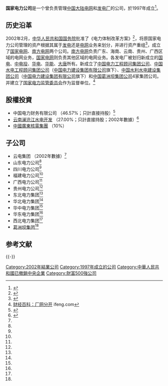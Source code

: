 {{not|国家电网|国投电力}}
{{Infobox_company
|company_name = 国家电力公司
| name_en = State Power Corporation of China<ref name=组建通知>{{Cite web |url=http://www.china.com.cn/law/flfg/txt/2006-08/08/content_7060160.htm |title=国务院关于组建国家电力公司的通知 |accessdate=2018-06-14 |archive-date=2018-06-14 |archive-url=https://web.archive.org/web/20180614144233/http://www.china.com.cn/law/flfg/txt/2006-08/08/content_7060160.htm |dead-url=yes |date=1996年12月7日 }}</ref>
| foundation = {{start date|1997|1|17}}
| type = 全民所有制國有企業
| predecessor = [[中华人民共和国电力工业部|电力工业部]]旗下企業
| successor = {{ubl|[[国家电网|国家电网]]|[[南方电网|南方电网]]|[[中國國電集團|中國國電集團]]|[[中国华能集团|中国华能集团]]|[[中国华电集团|中国华电集团]]|[[中國電力投資集團|中國電力投資集團]]|[[中国大唐集团|中国大唐集团]]|[[中国葛洲坝集团|中国葛洲坝集团]]}}
| defunct = {{End date|2002}}
| key_people = {{aligned table|[[高严|高严]]|（总经理）}}
| parent = [[中华人民共和国国务院|中华人民共和国国务院]]
| divisions = {{ubl|华北公司|华东公司|华中公司|东北公司<ref>{{cite press release|url=https://www.chinacourt.org/law/detail/2003/12/id/93499.shtml|title=东北区域电力市场实施方案（暂行）|date=2003年12月31日|accessdate=2018年6月10日|publisher=国家电力监管委员会|language=zh-cn|via=中国法院网|archive-date=2018年6月12日|archive-url=https://web.archive.org/web/20180612143937/https://www.chinacourt.org/law/detail/2003/12/id/93499.shtml|dead-url=no}}</ref><ref>{{cite press release|url=http://www.nea.gov.cn/2011-08/17/c_131054296.htm|title=关于组建东北、华东电网有限公司有关问题的批复|date=2003年9月24日|access-date=2018年6月10日|publisher=中华人民共和国国家发展和改革委员会|language=zh-cn|via=国家能源局網頁|archive-date=2018年9月8日|archive-url=https://web.archive.org/web/20180908103122/http://www.nea.gov.cn/2011-08/17/c_131054296.htm|dead-url=no}}</ref>|西北公司|山东公司|[[中国葛洲坝集团|葛洲坝公司]]<ref>{{Cite web |url=http://www.chinabond.com.cn/Info/541552 |title=1997年国家电力公司债券发行公告 |accessdate=2018-06-10 |archive-date=2019-10-31 |archive-url=https://web.archive.org/web/20191031161517/https://www.chinabond.com.cn/Info/541552 |dead-url=no }}</ref>}}
| subsid={{ubl| [[中国华能集团|中国华能集团]]|黑龙江省电力有限公司|[[黑龙江电力股份|黑龙江电力股份]]有限公司|云南电力集团|[[云南澜沧江水电开发|云南澜沧江水电开发]]}}
}}
'''国家电力公司'''是一个曾负责管理[[中国大陆|中国大陆]][[电网|电网]]和[[发电厂|发电厂]]的公司，於1997年成立<ref>{{cite web|url=http://www.people.com.cn/GB/historic/0117/5619.html|title=1997年1月17日 国家电力公司成立|date=2003年|accessdate=2018年6月10日|work=人民网|language=zh-cn|archive-date=2012年1月21日|archive-url=https://web.archive.org/web/20120121033646/http://www.people.com.cn/GB/historic/0117/5619.html|dead-url=no}}</ref>。

== 历史沿革 ==
2002年2月，[[中华人民共和国国务院|中华人民共和国国务院]]批准了《电力体制改革方案》<ref>{{cite web|url=http://www.nea.gov.cn/2011-08/17/c_131054253.htm|title=电力体制改革方案|date=2002年2月10日|accessdate=2018年6月10日|publisher=中华人民共和国国务院|language=zh-cn|archive-date=2018年6月12日|archive-url=https://web.archive.org/web/20180612141700/http://www.nea.gov.cn/2011-08/17/c_131054253.htm|dead-url=no}}</ref>，将原国家电力公司管理的资产根据其属于[[发电|发电]]还是[[电网|电网]]业务来划分，并进行资产重组<ref name="国务院批准实施电力体制改革方案">{{Cite web |url=http://www.sdpc.gov.cn/xwfb/t20050708_28096.htm |title=国务院批准实施电力体制改革方案 |accessdate=2010-09-15 |archive-date=2010-12-12 |archive-url=https://web.archive.org/web/20101212090443/http://www.sdpc.gov.cn/xwfb/t20050708_28096.htm |dead-url=no }}</ref>，成立了[[国家电网|国家电网]]、[[南方电网|南方电网]]两个公司。[[南方电网|南方电网]]负责广东、海南、云南、贵州、广西区域的电网业务，[[国家电网|国家电网]]则负责其他区域的电网业务。各发电厂被划归新成立的[[中国国电集团公司|国电]]、[[中国电力投资集团公司|中电投]]、[[中国华电集团公司|华电]]、[[中国华能集团公司|华能]]、[[中国大唐集团公司|大唐]]所有。新成立了[[中国电力工程顾问集团公司|中国电力工程顾问集团公司]]、[[中国水电工程顾问集团公司|中国水电工程顾问集团公司]]（[[中国电力建设集团有限公司|中国电力建设集团有限公司]]旗下）、[[中国水利水电建设集团公司|中国水利水电建设集团公司]]（[[中国电力建设集团有限公司|中国电力建设集团有限公司]]旗下）和[[中国葛洲坝集团公司|中国葛洲坝集团公司]]4家集团公司。并建立了[[国家电力监管委员会|国家电力监管委员会]]作为监督单位。<ref name="财经百科：厂网分开">[http://finance.ifeng.com/news/industry/hy/20090530/720225.shtml 财经百科：厂网分开] {{Wayback|url=http://finance.ifeng.com/news/industry/hy/20090530/720225.shtml |date=20180224180333 }} ifeng.com</ref>

==股權投資==
* 中国电力财务有限公司 （46.57%；只計直接持股）<ref>{{cite press release|url=http://www.cbrc.gov.cn/govView_75D3D40EF0F5454EACBFFDB3A434B91A.html|title=关于中国电力财务有限公司股权变更的批复|date=2003年9月28日|accessdate=2018年6月13日|publisher=中国银行业监督管理委员会|language=zh-cn|archive-url=https://web.archive.org/web/20180613111443/http://www.cbrc.gov.cn/govView_75D3D40EF0F5454EACBFFDB3A434B91A.html|archive-date=2018年6月13日|dead-url=yes}}</ref>
* [[华能澜沧江水电|云南澜沧江水电开发]] （27.00%；只計直接持股；2002年數據）<ref name=华能水电招股书>{{cite book|url=http://static.sse.com.cn/disclosure/listedinfo/announcement/c/2017-11-06/600025_20171106_3.pdf|title=首次公开发行A股股票招股意向书|date=2017年11月6日|accessdate=2018年6月25日|publisher=华能澜沧江水电|language=zh-cn|via=上交所網頁|archive-date=2018年6月26日|archive-url=https://web.archive.org/web/20180626001603/http://static.sse.com.cn/disclosure/listedinfo/announcement/c/2017-11-06/600025_20171106_3.pdf|dead-url=no}}</ref>
* [[中國廣東核電集團|中國廣東核電集團]] （10%）

==子公司==
* 云电集团 （2002年數據）<ref name=华能水电招股书/>
*山东电力公司<ref name=组建通知/>
*四川电力公司<ref name=组建通知/>
*福建电力公司<ref name=组建通知/>
*广西电力公司<ref name=组建通知/>
*贵州电力公司<ref name=组建通知/>
*东北电力集团<ref name=组建通知/>
*华北电力集团<ref name=组建通知/>
*华中电力集团<ref name=组建通知/>
*华东电力集团<ref name=组建通知/>
*西北电力集团<ref name=组建通知/>
*[[中国葛洲坝集团|葛洲坝集团]]<ref name=组建通知/>

==参考文献==
{{Reflist}}

{{-}}
{{中国大陆电力公司}}

[[Category:2002年結業公司|Category:2002年結業公司]]
[[Category:1997年成立的公司|Category:1997年成立的公司]]
[[Category:中華人民共和國已撤銷中央企業|Category:中華人民共和國已撤銷中央企業]]
[[Category:財富500強公司|Category:財富500強公司]]